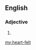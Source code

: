 ==English==

===Adjective===
{{en-adj|head=[[heart]]-[[felt]]}}

# {{alternative spelling of|heartfelt}}

[[my:heart-felt]]
